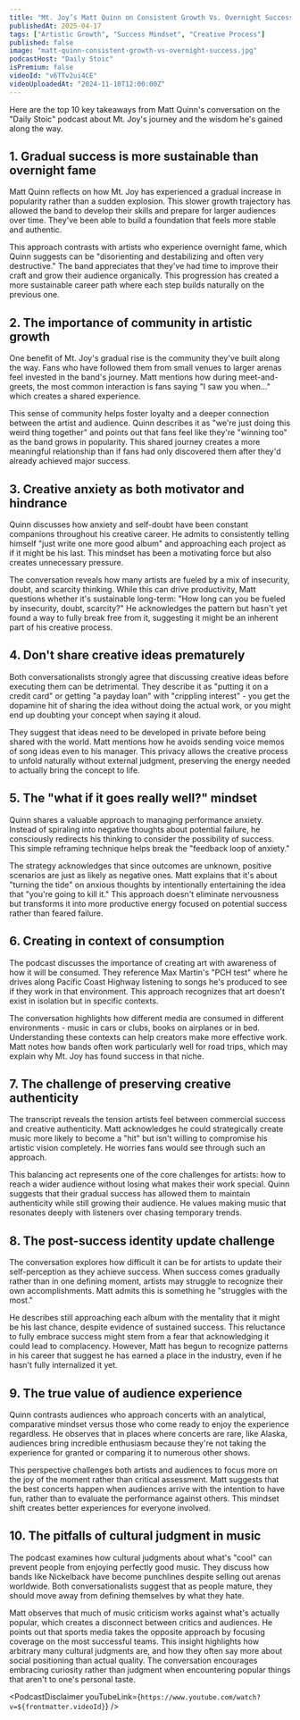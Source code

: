 ```yaml
---
title: "Mt. Joy’s Matt Quinn on Consistent Growth Vs. Overnight Success (And Which Is Sweeter)"
publishedAt: 2025-04-17
tags: ["Artistic Growth", "Success Mindset", "Creative Process"]
published: false
image: "matt-quinn-consistent-growth-vs-overnight-success.jpg"
podcastHost: "Daily Stoic"
isPremium: false
videoId: "v6TTv2ui4CE"
videoUploadedAt: "2024-11-10T12:00:00Z"
---
```



<PodcastSummaryPageLayout frontmatter={frontmatter}>
Here are the top 10 key takeaways from Matt Quinn's conversation on the "Daily Stoic" podcast about Mt. Joy's journey and the wisdom he's gained along the way.

## 1. Gradual success is more sustainable than overnight fame

Matt Quinn reflects on how Mt. Joy has experienced a gradual increase in popularity rather than a sudden explosion. This slower growth trajectory has allowed the band to develop their skills and prepare for larger audiences over time. They've been able to build a foundation that feels more stable and authentic.

This approach contrasts with artists who experience overnight fame, which Quinn suggests can be "disorienting and destabilizing and often very destructive." The band appreciates that they've had time to improve their craft and grow their audience organically. This progression has created a more sustainable career path where each step builds naturally on the previous one.

## 2. The importance of community in artistic growth

One benefit of Mt. Joy's gradual rise is the community they've built along the way. Fans who have followed them from small venues to larger arenas feel invested in the band's journey. Matt mentions how during meet-and-greets, the most common interaction is fans saying "I saw you when..." which creates a shared experience.

This sense of community helps foster loyalty and a deeper connection between the artist and audience. Quinn describes it as "we're just doing this weird thing together" and points out that fans feel like they're "winning too" as the band grows in popularity. This shared journey creates a more meaningful relationship than if fans had only discovered them after they'd already achieved major success.

## 3. Creative anxiety as both motivator and hindrance

Quinn discusses how anxiety and self-doubt have been constant companions throughout his creative career. He admits to consistently telling himself "just write one more good album" and approaching each project as if it might be his last. This mindset has been a motivating force but also creates unnecessary pressure.

The conversation reveals how many artists are fueled by a mix of insecurity, doubt, and scarcity thinking. While this can drive productivity, Matt questions whether it's sustainable long-term: "How long can you be fueled by insecurity, doubt, scarcity?" He acknowledges the pattern but hasn't yet found a way to fully break free from it, suggesting it might be an inherent part of his creative process.

## 4. Don't share creative ideas prematurely

Both conversationalists strongly agree that discussing creative ideas before executing them can be detrimental. They describe it as "putting it on a credit card" or getting "a payday loan" with "crippling interest" - you get the dopamine hit of sharing the idea without doing the actual work, or you might end up doubting your concept when saying it aloud.

They suggest that ideas need to be developed in private before being shared with the world. Matt mentions how he avoids sending voice memos of song ideas even to his manager. This privacy allows the creative process to unfold naturally without external judgment, preserving the energy needed to actually bring the concept to life.

## 5. The "what if it goes really well?" mindset

Quinn shares a valuable approach to managing performance anxiety. Instead of spiraling into negative thoughts about potential failure, he consciously redirects his thinking to consider the possibility of success. This simple reframing technique helps break the "feedback loop of anxiety."

The strategy acknowledges that since outcomes are unknown, positive scenarios are just as likely as negative ones. Matt explains that it's about "turning the tide" on anxious thoughts by intentionally entertaining the idea that "you're going to kill it." This approach doesn't eliminate nervousness but transforms it into more productive energy focused on potential success rather than feared failure.

## 6. Creating in context of consumption

The podcast discusses the importance of creating art with awareness of how it will be consumed. They reference Max Martin's "PCH test" where he drives along Pacific Coast Highway listening to songs he's produced to see if they work in that environment. This approach recognizes that art doesn't exist in isolation but in specific contexts.

The conversation highlights how different media are consumed in different environments - music in cars or clubs, books on airplanes or in bed. Understanding these contexts can help creators make more effective work. Matt notes how bands often work particularly well for road trips, which may explain why Mt. Joy has found success in that niche.

## 7. The challenge of preserving creative authenticity

The transcript reveals the tension artists feel between commercial success and creative authenticity. Matt acknowledges he could strategically create music more likely to become a "hit" but isn't willing to compromise his artistic vision completely. He worries fans would see through such an approach.

This balancing act represents one of the core challenges for artists: how to reach a wider audience without losing what makes their work special. Quinn suggests that their gradual success has allowed them to maintain authenticity while still growing their audience. He values making music that resonates deeply with listeners over chasing temporary trends.

## 8. The post-success identity update challenge

The conversation explores how difficult it can be for artists to update their self-perception as they achieve success. When success comes gradually rather than in one defining moment, artists may struggle to recognize their own accomplishments. Matt admits this is something he "struggles with the most."

He describes still approaching each album with the mentality that it might be his last chance, despite evidence of sustained success. This reluctance to fully embrace success might stem from a fear that acknowledging it could lead to complacency. However, Matt has begun to recognize patterns in his career that suggest he has earned a place in the industry, even if he hasn't fully internalized it yet.

## 9. The true value of audience experience

Quinn contrasts audiences who approach concerts with an analytical, comparative mindset versus those who come ready to enjoy the experience regardless. He observes that in places where concerts are rare, like Alaska, audiences bring incredible enthusiasm because they're not taking the experience for granted or comparing it to numerous other shows.

This perspective challenges both artists and audiences to focus more on the joy of the moment rather than critical assessment. Matt suggests that the best concerts happen when audiences arrive with the intention to have fun, rather than to evaluate the performance against others. This mindset shift creates better experiences for everyone involved.

## 10. The pitfalls of cultural judgment in music

The podcast examines how cultural judgments about what's "cool" can prevent people from enjoying perfectly good music. They discuss how bands like Nickelback have become punchlines despite selling out arenas worldwide. Both conversationalists suggest that as people mature, they should move away from defining themselves by what they hate.

Matt observes that much of music criticism works against what's actually popular, which creates a disconnect between critics and audiences. He points out that sports media takes the opposite approach by focusing coverage on the most successful teams. This insight highlights how arbitrary many cultural judgments are, and how they often say more about social positioning than actual quality. The conversation encourages embracing curiosity rather than judgment when encountering popular things that aren't to one's personal taste.

<PodcastDisclaimer
  youTubeLink={`https://www.youtube.com/watch?v=${frontmatter.videoId}`}
/>

</PodcastSummaryPageLayout>
